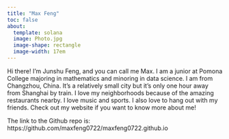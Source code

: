 ```yaml
---
title: "Max Feng"
toc: false
about: 
  template: solana
  image: Photo.jpg
  image-shape: rectangle
  image-width: 17em
---
```


Hi there! I'm Junshu Feng, and you can call me Max. I am a junior at Pomona College majoring in mathematics and minoring in data science. I am from Changzhou, China. It's a relatively small city but it's only one hour away from Shanghai by train. I love my neighborhoods because of the amazing restaurants nearby. I love music and sports. I also love to hang out with my friends. Check out my website if you want to know more about me!

The link to the Github repo is: https://github.com/maxfeng0722/maxfeng0722.github.io
